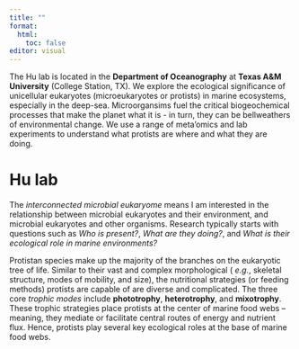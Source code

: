 ```yaml
---
title: ""
format: 
  html:
    toc: false
editor: visual
---
```


The Hu lab is located in the **Department of Oceanography** at **Texas A&M University** (College Station, TX). We explore the ecological significance of unicellular eukaryotes (microeukaryotes or protists) in marine ecosystems, especially in the deep-sea. Microorgansims fuel the critical biogeochemical processes that make the planet what it is - in turn, they can be bellweathers of environmental change. We use a range of meta'omics and lab experiments to understand what protists are where and what they are doing.

# Hu lab

The *interconnected microbial eukaryome* means I am interested in the relationship between microbial eukaryotes and their environment, and microbial eukaryotes and other organisms. Research typically starts with questions such as *Who is present?*, *What are they doing?*, and *What is their ecological role in marine environments?*

Protistan species make up the majority of the branches on the eukaryotic tree of life. Similar to their vast and complex morphological ( *e.g.*, skeletal structure, modes of mobility, and size), the nutritional strategies (or feeding methods) protists are capable of are diverse and complicated. The three core *trophic modes* include **phototrophy**, **heterotrophy**, and **mixotrophy**. These trophic strategies place protists at the center of marine food webs -- meaning, they mediate or facilitate central routes of energy and nutrient flux. Hence, protists play several key ecological roles at the base of marine food webs.